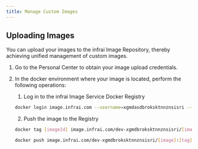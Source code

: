 ```yaml
---
title: Manage Custom Images
---
```



## Uploading Images

You can upload your images to the infrai Image Repository, thereby achieving unified management of custom images.

1. Go to the Personal Center to obtain your image upload credentials.

2. In the docker environment where your image is located, perform the following operations:

   1. Log in to the infrai Image Service Docker Registry

   ```bash
   docker login image.infrai.com --username=xgmdasdbroksktnnznsisri --password=G7Zn84EQ6ojqWm6CBeaiBYUzpCt0vaVaxaQgChl9wbSC6QsadsmqfeDNadqZZsKJtxVgwkdAWsQZOhDySVMbO5rRxvMbeAmy1NWgzQSGBvuO35S539gJv4iMI3bbD5m2yKQes59
   ```


   2. Push the image to the Registry


   ```bash
   docker tag [imageId] image.infrai.com/dev-xgmdbroksktnnznsisri/[image]:[tag]
   ```

   ```bash
   docker push image.infrai.com/dev-xgmdbroksktnnznsisri/[image]:[tag]
   ```
